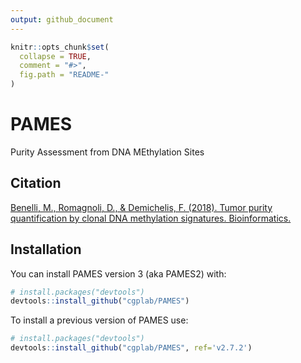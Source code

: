 ```yaml
---
output: github_document
---
```


```r
knitr::opts_chunk$set(
  collapse = TRUE,
  comment = "#>",
  fig.path = "README-"
)
```

# PAMES
Purity Assessment from DNA MEthylation Sites

## Citation
[Benelli, M., Romagnoli, D., & Demichelis, F. (2018). Tumor purity quantification by clonal DNA methylation signatures. Bioinformatics.](https://academic.oup.com/bioinformatics/advance-article-abstract/doi/10.1093/bioinformatics/bty011/4792963?redirectedFrom=fulltext)

## Installation

You can install PAMES version 3 (aka PAMES2) with:
```r
# install.packages("devtools")
devtools::install_github("cgplab/PAMES")
```

To install a previous version of PAMES use:
```r
# install.packages("devtools")
devtools::install_github("cgplab/PAMES", ref='v2.7.2')
```
